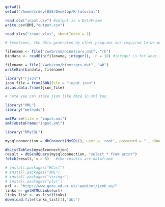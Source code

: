 ```R
getwd()
setwd("/home/srdevl058/Desktop/R-tutorial")

read.csv("input.csv") #output is a DataFrame
write.csv(BMI,"output.csv")
```


```R
read.xlxs("input.xlxs", sheetIndex = 1)

```


```R
# Sometimes, the data generated by other programs are required to be processed by R as a binary file. Also R is required to create binary files which can be shared with other programs.

filename <- file("/web/com/binmtcars.dat", "rb")
bindata <- readBin(filename, integer(),  n = 18) #integer is for what is file name, n is no. of cloumns

filename = file("/web/com/binmtcars.dat", "wb")
writeBin(bindata, filename)
```


```R
library("rjson")
json_file = fromJSON(file = "input.json")
as.as.data.frame(json_file)
```


```R
# note you can store json like data in xml too.

library("XML")
library("methods")

xmlParse(file = "input.xml")
xmlToDataFrame("input.xml")
```


```R
library("RMySQL")

mysqlconnection = dbConnect(MySQL(), user = 'root', password = '', dbname = 'sakila',host = 'localhost')

dbListTables(mysqlconnection)
result = dbSendQuery(mysqlconnection, "select * from actor")
fetch(result, n = 5)   #the results are dataframe
```

```R
# install.packages("RCurl")
# install.packages("XML")
# install.packages("stringr")
# install.packages("plyr")
url <- "http://www.geos.ed.ac.uk/~weather/jcmb_ws/"
links <- getHTMLLinks(url)
links_list <- as.list(links)
download.file(links_list[1],'abc')
```
